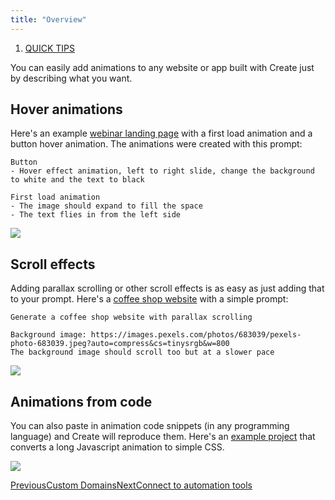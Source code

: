 ```yaml
---
title: "Overview"
---
```


1. [QUICK TIPS](/create/quick-tips)

You can easily add animations to any website or app built with Create just by describing what you want.

## Hover animations

Here's an example [webinar landing page](https://www.create.xyz/share/d523e4aa-72dd-4140-83cb-8d5cef203244) with a first load animation and a button hover animation. The animations were created with this prompt:

```
Button
- Hover effect animation, left to right slide, change the background to white and the text to black

First load animation
- The image should expand to fill the space
- The text flies in from the left side
```

![](/images/create/quick-tips/~gitbook/image)

## Scroll effects

Adding parallax scrolling or other scroll effects is as easy as just adding that to your prompt. Here's a [coffee shop website](https://www.create.xyz/share/224c4f9b-57a3-42d9-94da-124b3a27dda0) with a simple prompt:

```
Generate a coffee shop website with parallax scrolling

Background image: https://images.pexels.com/photos/683039/pexels-photo-683039.jpeg?auto=compress&cs=tinysrgb&w=800
The background image should scroll too but at a slower pace
```

![](/images/create/quick-tips/~gitbook/image)

## Animations from code

You can also paste in animation code snippets (in any programming language) and Create will reproduce them. Here's an [example project](https://www.create.xyz/share/b172593e-2aa9-4780-ba5e-95a0d9e3e72c) that converts a long Javascript animation to simple CSS.

![](/images/create/quick-tips/~gitbook/image)

[PreviousCustom Domains](/create/publish-and-share/custom-domains)[NextConnect to automation tools](/create/quick-tips/connect-to-automation-tools)
